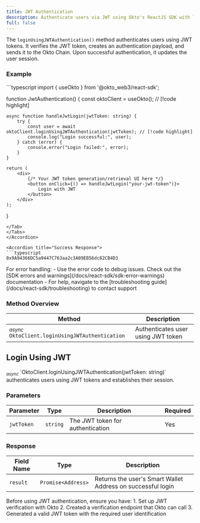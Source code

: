 ```yaml
---
title: JWT Authentication
description: Authenticate users via JWT using Okto's ReactJS SDK with loginUsingJWTAuthentication method for secure, token-based session management.
full: false
---
```




The `loginUsingJWTAuthentication()` method authenticates users using JWT tokens. It verifies the JWT token, creates an authentication payload, and sends it to the Okto Chain. Upon successful authentication, it updates the user session.

### Example

<Accordions defaultValue="Usage">
<Accordion title="Usage">
<Tabs items={['TypeScript']}>
<Tab value="TypeScript">
```typescript
import { useOkto } from '@okto_web3/react-sdk';

function JwtAuthentication() {
const oktoClient = useOkto(); // [!code highlight]

    async function handleJwtLogin(jwtToken: string) {
        try {
            const user = await oktoClient.loginUsingJWTAuthentication(jwtToken); // [!code highlight]
            console.log("Login successful:", user);
        } catch (error) {
            console.error("Login failed:", error);
        }
    }

    return (
        <div>
            {/* Your JWT token generation/retrieval UI here */}
            <button onClick={() => handleJwtLogin("your-jwt-token")}>
                Login with JWT
            </button>
        </div>
    );

}

````
</Tab>
</Tabs>
</Accordion>

<Accordion title="Success Response">
```typescript
0x9A94366DC5a9447C763aa2c3A09EB56dc82CB4D3
````

</Accordion>
</Accordions>

<Callout title="Note" type="info">
  For error handling: - Use the error code to debug issues. Check out the [SDK
  errors and warnings](/docs/react-sdk/sdk-error-warnings) documentation - For
  help, navigate to the [troubleshooting guide](/docs/react-sdk/troubleshooting)
  to contact support
</Callout>

### Method Overview

| Method                                                           | Description                        |
| ---------------------------------------------------------------- | ---------------------------------- |
| <sub><i>async</i></sub> `OktoClient.loginUsingJWTAuthentication` | Authenticates user using JWT token |

<div className="method-box">

## Login Using JWT

<sub>
  <i>async</i>
</sub>
`OktoClient.loginUsingJWTAuthentication(jwtToken: string)` authenticates users
using JWT tokens and establishes their session.

### Parameters

| Parameter  | Type     | Description                      | Required |
| ---------- | -------- | -------------------------------- | -------- |
| `jwtToken` | `string` | The JWT token for authentication | Yes      |

### Response

<Callout title="Success Response">

| Field Name | Type               | Description                                                 |
| ---------- | ------------------ | ----------------------------------------------------------- |
| `result`   | `Promise<Address>` | Returns the user's Smart Wallet Address on successful login |

</Callout>

</div>

<Callout title="Important" type="warn">
Before using JWT authentication, ensure you have: 
1. Set up JWT verification with Okto 
2. Created a verification endpoint that Okto can call 
3. Generated a valid JWT token with the required user identification
</Callout>
